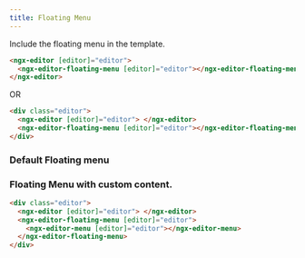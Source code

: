 ---
title: Floating Menu
---


Include the floating menu in the template.

```html
<ngx-editor [editor]="editor">
  <ngx-editor-floating-menu [editor]="editor"></ngx-editor-floating-menu>
</ngx-editor>
```

OR

```html
<div class="editor">
  <ngx-editor [editor]="editor"> </ngx-editor>
  <ngx-editor-floating-menu [editor]="editor"></ngx-editor-floating-menu>
</div>
```

### Default Floating menu

<Stackblitz id="ngx-editor-floating-menu" />

### Floating Menu with custom content.

```html
<div class="editor">
  <ngx-editor [editor]="editor"> </ngx-editor>
  <ngx-editor-floating-menu [editor]="editor">
    <ngx-editor-menu [editor]="editor"></ngx-editor-menu>
  </ngx-editor-floating-menu>
</div>
```

<Stackblitz id="ngx-editor-floating-menu-custom" />

